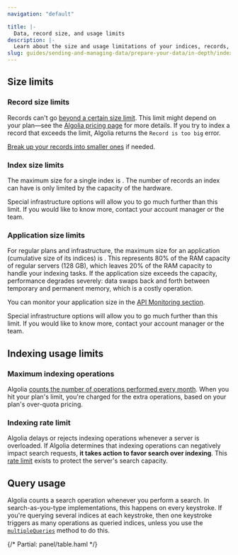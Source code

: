 ```yaml
---
navigation: "default"

title: |-
  Data, record size, and usage limits
description: |-
  Learn about the size and usage limitations of your indices, records, and queries, restrictions related to performance, and infrastructure resources.
slug: guides/sending-and-managing-data/prepare-your-data/in-depth/index-and-records-size-and-usage-limitations
---
```



## Size limits

### Record size limits

Records can't go [beyond a certain size limit](https://support.algolia.com/hc/en-us/articles/4406981897617-Is-there-a-size-limit-for-my-index-records-/). This limit might depend on your plan—see the [Algolia pricing page](https://www.algolia.com/pricing) for more details. If you try to index a record that exceeds the limit, Algolia returns the `Record is too big` error.

[Break up your records into smaller ones](/guides/sending-and-managing-data/prepare-your-data/how-to/reducing-object-size/) if needed.

### Index size limits

The maximum size for a single index is . The number of records an index can have is only limited by the capacity of the hardware.

<Callout type="info">
  Special infrastructure options will allow you to go much further than this limit. If you would like to know more, contact your account manager or the  team.
</Callout>

### Application size limits



For regular plans and infrastructure, the maximum size for an application (cumulative size of its indices) is .
This represents 80% of the RAM capacity  of regular servers (128&nbsp;GB), which leaves 20% of the RAM capacity to handle your indexing tasks. If the application size exceeds the  capacity, performance degrades severely: data swaps back and forth between temporary and permanent memory, which is a costly operation.

You can monitor your application size in the [API Monitoring section](https://dashboard.algolia.com/monitoring).



Special infrastructure options will allow you to go much further than this limit. If you would like to know more, contact your account manager or the  team.

## Indexing usage limits

### Maximum indexing operations

Algolia [counts the number of operations performed every month](https://support.algolia.com/hc/en-us/articles/4406981829777-How-does-Algolia-count-records-and-operations-). When you hit your plan's limit, you're charged for the extra operations, based on your plan's over-quota pricing.

### Indexing rate limit

Algolia delays or rejects indexing operations whenever a server is overloaded. If Algolia determines that indexing operations can negatively impact search requests, **it takes action to favor search over indexing**. This [rate limit](https://support.algolia.com/hc/en-us/articles/4406981897617) exists to protect the server's search capacity.

## Query usage

Algolia counts a search operation whenever you perform a search. In search-as-you-type implementations, this happens on every keystroke. If you're querying several indices at each keystroke, then one keystroke triggers as many operations as queried indices, unless you use the [`multipleQueries`](/api-reference/api-methods/multipleQueries) method to do this.

<div className="panel">

{/* Partial: panel/table.haml */}

</div>
